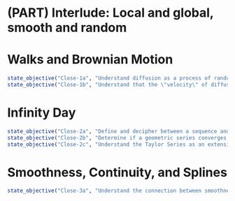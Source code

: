 # (PART) Interlude: Local and global, smooth and random {.unnumbered}

# Walks and Brownian Motion

::: {.objectives}
```r
state_objective("Close-1a", "Understand diffusion as a process of random walking.")
state_objective("Close-1b", "Understand that the \"velocity\" of diffusion depends on the time scale of observation.")
```
:::

# Infinity Day


::: {.objectives}
```r
state_objective("Close-2a", "Define and decipher between a sequence and a series.")
state_objective("Close-2b", "Determine if a geometric series converges or diverges.")
state_objective("Close-2c", "Understand the Taylor Series as an extension of linear and quadratic approximation.")
```
:::

# Smoothness, Continuity, and Splines


::: {.objectives}
```r
state_objective("Close-3a", "Understand the connection between smoothness and continuity of derivatives.")
```
:::
